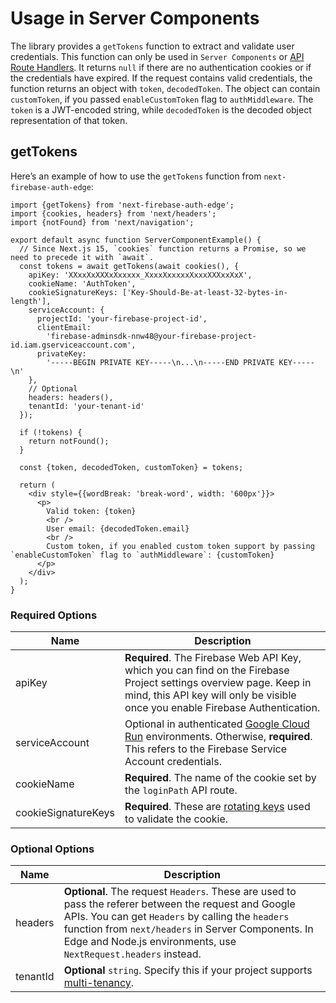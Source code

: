 # Usage in Server Components

The library provides a `getTokens` function to extract and validate user credentials. This function can only be used in `Server Components` or [API Route Handlers](/docs/usage/app-router-api-routes). It returns `null` if there are no authentication cookies or if the credentials have expired. If the request contains valid credentials, the function returns an object with `token`, `decodedToken`. The object can contain `customToken`, if you passed `enableCustomToken` flag to `authMiddleware`. The `token` is a JWT-encoded string, while `decodedToken` is the decoded object representation of that token.

## getTokens

Here’s an example of how to use the `getTokens` function from `next-firebase-auth-edge`:

```tsx
import {getTokens} from 'next-firebase-auth-edge';
import {cookies, headers} from 'next/headers';
import {notFound} from 'next/navigation';

export default async function ServerComponentExample() {
  // Since Next.js 15, `cookies` function returns a Promise, so we need to precede it with `await`.
  const tokens = await getTokens(await cookies(), {
    apiKey: 'XXxxXxXXXxXxxxxx_XxxxXxxxxxXxxxXXXxxXxX',
    cookieName: 'AuthToken',
    cookieSignatureKeys: ['Key-Should-Be-at-least-32-bytes-in-length'],
    serviceAccount: {
      projectId: 'your-firebase-project-id',
      clientEmail:
        'firebase-adminsdk-nnw48@your-firebase-project-id.iam.gserviceaccount.com',
      privateKey:
        '-----BEGIN PRIVATE KEY-----\n...\n-----END PRIVATE KEY-----\n'
    },
    // Optional
    headers: headers(),
    tenantId: 'your-tenant-id'
  });

  if (!tokens) {
    return notFound();
  }

  const {token, decodedToken, customToken} = tokens;

  return (
    <div style={{wordBreak: 'break-word', width: '600px'}}>
      <p>
        Valid token: {token}
        <br />
        User email: {decodedToken.email}
        <br />
        Custom token, if you enabled custom token support by passing `enableCustomToken` flag to `authMiddleware`: {customToken}
      </p>
    </div>
  );
}
```

### Required Options

| Name                | Description                                                                                                                                                                                                          |
| ------------------- | -------------------------------------------------------------------------------------------------------------------------------------------------------------------------------------------------------------------- |
| apiKey              | **Required**. The Firebase Web API Key, which you can find on the Firebase Project settings overview page. Keep in mind, this API key will only be visible once you enable Firebase Authentication.                  |
| serviceAccount      | Optional in authenticated [Google Cloud Run](https://cloud.google.com/run) environments. Otherwise, **required**. This refers to the Firebase Service Account credentials.                                           |
| cookieName          | **Required**. The name of the cookie set by the `loginPath` API route.                                                                                                                                               |
| cookieSignatureKeys | **Required**. These are [rotating keys](https://developer.okta.com/docs/concepts/key-rotation/#:~:text=Key%20rotation%20is%20when%20a,and%20follows%20cryptographic%20best%20practices) used to validate the cookie. |

### Optional Options

| Name     | Description                                                                                                                                                                                                                                                                         |
| -------- | ----------------------------------------------------------------------------------------------------------------------------------------------------------------------------------------------------------------------------------------------------------------------------------- |
| headers  | **Optional**. The request `Headers`. These are used to pass the referer between the request and Google APIs. You can get `Headers` by calling the `headers` function from `next/headers` in Server Components. In Edge and Node.js environments, use `NextRequest.headers` instead. |
| tenantId | **Optional** `string`. Specify this if your project supports [multi-tenancy](https://cloud.google.com/identity-platform/docs/multi-tenancy-authentication).                                                                                                                         |
